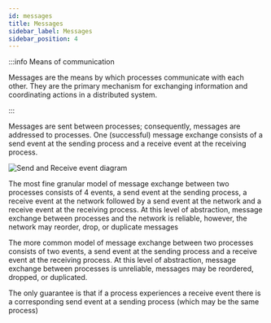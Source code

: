 ```yaml
---
id: messages
title: Messages
sidebar_label: Messages
sidebar_position: 4
---
```



:::info Means of communication

Messages are the means by which processes communicate with each other.
They are the primary mechanism for exchanging information and coordinating actions in a distributed system.

:::

Messages are sent between processes; consequently, messages are addressed to processes.
One (successful) message exchange consists of a send event at the sending process and a receive event at the receiving process.

<LabeledDiagram>
  <img src="/img/send-receive-event.svg" alt="Send and Receive event diagram" />
</LabeledDiagram>

The most fine granular model of message exchange between two processes consists of 4 events, a send event at the sending process, a receive event at the network followed by a send event at the network and a receive event at the receiving process.
At this level of abstraction, message exchange between processes and the network is reliable, however, the network may reorder, drop, or duplicate messages

The more common model of message exchange between two processes consists of two events, a send event at the sending process and a receive event at the receiving process.
At this level of abstraction, message exchange between processes is unreliable, messages may be reordered, dropped, or duplicated.

The only guarantee is that if a process experiences a receive event there is a corresponding send event at a sending process (which may be the same process)
